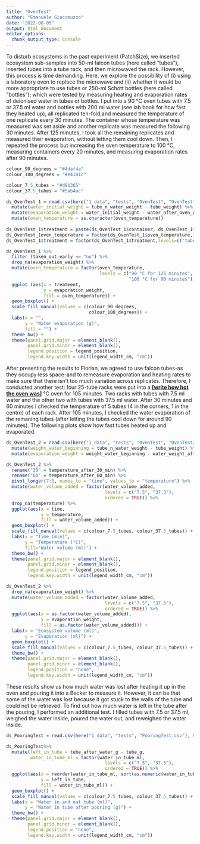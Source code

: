 ```yaml
---
title: "OvenTest"
author: "Emanuele Giacomuzzo"
date: "2022-08-05"
output: html_document
editor_options: 
  chunk_output_type: console
---
```


To disturb ecosystems in the past experiment (PatchSize), we inserted ecosystem sub-samples into 50-ml falcon tubes (here called "tubes"), inserted tubes into a tube rack, and then microwaved the rack. However, this process is time demanding. Here, we explore the possibility of (i) using a laboratory oven to replace the microwave and (ii) whether it would be more appropriate to use tubes or 250-ml Schott bottles (here called "bottles"); which were tested by measuring heating and evaporation rates of deionised water in tubes or bottles. I put into a 90 °C oven tubes with 7.5 or 37.5 ml water and bottles with 200 ml water (see lab book for how fast they heated up), all replicated ten-fold,and measured the temperature of one replicate every 30 minutes. The container whose temperature was measured was set aside and another replicate was measured the following 30 minutes. After 125 minutes, I took all the remaining replicates and measured their evaporation, without letting them cool down. Then, I repeated the process but increasing the oven temperature to 100 °C, measuring containers every 20 minutes, and measuring evaporation rates after 90 minutes.

```r

colour_90_degrees = "#4daf4a"
colour_100_degrees = "#e41a1c"

colour_7.5_tubes = "#d8b365"
colour_37.5_tubes = "#5ab4ac"

ds_OvenTest_1 = read.csv(here("1_data", "tests", "OvenTest", "OvenTest1_data.csv"), header = TRUE) %>%
  mutate(water_initial_weight = tube_n_water_weight - tube_weight) %>%
  mutate(evaporation_weight = water_initial_weight - water_after_oven_weight) %>%
  mutate(oven_temperature = as.character(oven_temperature))
  
ds_OvenTest_1$treatment = paste(ds_OvenTest_1$container, ds_OvenTest_1$water_pipetted, 'ml')
ds_OvenTest_1oven_temperature = factor(ds_OvenTest_1$oven_temperature,levels=c('90 °C for 125 minutes', '100 °C for 90 minutes'))
ds_OvenTest_1$treatment = factor(ds_OvenTest_1$treatment,levels=c('tube 7.5 ml', 'tube 37.5 ml', 'bottle 200 ml'))

ds_OvenTest_1 %>%
  filter (taken_out_early == "no") %>%
  drop_na(evaporation_weight) %>%
  mutate(oven_temperature = factor(oven_temperature,
                                   levels = c("90 °C for 125 minutes",
                                              "100 °C for 90 minutes"))) %>%
  ggplot (aes(x = treatment,
              y = evaporation_weight,
              fill = oven_temperature)) +
  geom_boxplot() +
  scale_fill_manual(values = c(colour_90_degrees, 
                               colour_100_degrees)) +
  labs(x = "",
       y = "Water evaporation (g)",
       fill = "") +
  theme_bw() +
  theme(panel.grid.major = element_blank(),
        panel.grid.minor = element_blank(),
        legend.position = legend_position,
        legend.key.width = unit(legend_width_cm, "cm"))
```

After presenting the results to Florian, we agreed to use falcon tubes-as they occupy less space-and to remeasure evaporation and heating rates to make sure that there isn't too much variation across replicates. Therefore, I conducted another test: four 25-tube racks were put into a **[[write how hot the oven was]{.underline}]** °C oven for 105 minutes. Two racks with tubes with 7.5 ml water and the other two with tubes with 37.5 ml water. After 30 minutes and 60 minutes I checked the temperature of 5 tubes (4 in the corners, 1 in the centre) of each rack. After 105 minutes, I checked the water evaporation of the remaning tubes (after letting the tubes cool down for around 90 minutes). The following plots show how fast tubes heated up and evaporated.

```r
ds_OvenTest_2 = read.csv(here("1_data", "tests", "OvenTest", "OvenTest2_data.csv"), header = TRUE) %>%
  mutate(weight_water_beginning = tube_n_water_weight - tube_weight) %>%
  mutate(evaporation_weight = weight_water_beginning - water_weight_after_heating)

ds_OvenTest_2 %>%
  rename("30" = temperature_after_30_min) %>%
  rename("60" = temperature_after_60_min) %>%
  pivot_longer(7:8, names_to = "time", values_to = "temperature") %>%
  mutate(water_volume_added = factor(water_volume_added, 
                                     levels = c("7.5", "37.5"),
                                     ordered = TRUE)) %>%
  drop_na(temperature) %>%
  ggplot(aes(x = time, 
             y = temperature,
             fill = water_volume_added)) + 
  geom_boxplot() +
  scale_fill_manual(values = c(colour_7.5_tubes, colour_37.5_tubes)) +
  labs(x = "Time (min)", 
       y = "Temperature (°C)",
       fill='Water volume (ml)') +
  theme_bw() +
  theme(panel.grid.major = element_blank(),
        panel.grid.minor = element_blank(),
        legend.position = legend_position,
        legend.key.width = unit(legend_width_cm, "cm"))
```

```r
ds_OvenTest_2 %>% 
  drop_na(evaporation_weight) %>%
  mutate(water_volume_added = factor(water_volume_added, 
                                     levels = c("7.5", "37.5"),
                                     ordered = TRUE)) %>%
  ggplot(aes(x = as.factor(water_volume_added), 
             y = evaporation_weight,
             fill = as.factor(water_volume_added))) + 
  labs(x = "Ecosystem volume (ml)", 
       y = "Evaporation (ml)") + 
  geom_boxplot() +
  scale_fill_manual(values = c(colour_7.5_tubes, colour_37.5_tubes)) +
  theme_bw() +
  theme(panel.grid.major = element_blank(),
        panel.grid.minor = element_blank(),
        legend.position = "none",
        legend.key.width = unit(legend_width_cm, "cm"))
```

These results show us how much water was lost after heating it up in the oven and pouring it into a Becker to measure it. However, it can be that some of the water was lost because it got stuck to the walls of the tube and could not be retrieved. To find out how much water is left in the tube after the pouring, I performed an additional test. I filled tubes with 7.5 or 37.5 ml, weighed the water inside, poured the water out, and reweighed the water inside.

```r
ds_PooringTest = read.csv(here("1_data", "tests", "PooringTest.csv"), header = TRUE) 

ds_PooringTest%>%
  mutate(left_in_tube = tube_after_water_g - tube_g,
         water_in_tube_ml = factor(water_in_tube_ml, 
                                     levels = c("7.5", "37.5"),
                                     ordered = TRUE)) %>%
  ggplot(aes(x = reorder(water_in_tube_ml, sort(as.numeric(water_in_tube_ml))),
             y = left_in_tube,
             fill = water_in_tube_ml)) +
  geom_boxplot() + 
  scale_fill_manual(values = c(colour_7.5_tubes, colour_37.5_tubes)) +
  labs(x = "Water in and out tube (ml)",
       y = "Water in tube after pooring (g)") + 
  theme_bw() +
  theme(panel.grid.major = element_blank(),
        panel.grid.minor = element_blank(),
        legend.position = "none",
        legend.key.width = unit(legend_width_cm, "cm"))
```
